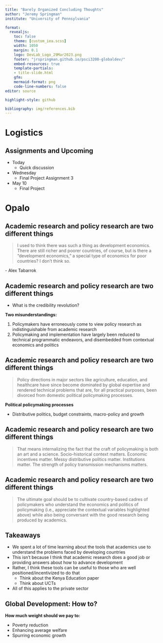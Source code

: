 ```yaml
---
title: "Barely Organized Concluding Thoughts"
author: "Jeremy Springman"
institute: "University of Pennsylvania"

format:
  revealjs:
    toc: false
    theme: [custom_iea.scss]
    width: 1050
    margin: 0.1
    logo: DevLab_Logo_29Mar2023.png
    footer: "jrspringman.github.io/psci3200-globaldev/"
    embed-resources: true
    template-partials:
    - title-slide.html
    gfm:
    mermaid-format: png
    code-line-numbers: false
editor: source

highlight-style: github

bibliography: img/references.bib
---
```


# Logistics

## Assignments and Upcoming

- Today
  + Quick discussion
- Wednesday
  + Final Project Assignment 3
- May 10 
  + Final Project

# Opalo

## Academic research and policy research are two different things

> I used to think there was such a thing as development economics. There are still richer and poorer countries, of course, but is there a “development economics,” a special type of economics for poor countries? I don’t think so.

\- Alex Tabarrok


## Academic research and policy research are two different things

- What is the credibility revolution?

**Two misunderstandings:**

1. Policymakers have erroneously come to view policy research as indistinguishable from academic research
2. Policymaking and implementation have largely been reduced to technical programmatic endeavors, and disembedded from contextual economics and politics

## Academic research and policy research are two different things

> Policy directions in major sectors like agriculture, education, and healthcare have since become dominated by global expertise and rendered technical problems that are, for all practical purposes, been divorced from domestic political policymaking processes.

**Political policymaking processes**

:::{.fragment}
- Distributive politics, budget constraints, macro-policy and growth
:::

## Academic research and policy research are two different things

> That means internalizing the fact that the craft of policymaking is both an art and a science. Socio-historical context matters. Economic incentives matter. Messy distributive politics matter. Institutions matter. The strength of policy transmission mechanisms matters. 

## Academic research and policy research are two different things

> The ultimate goal should be to cultivate country-based cadres of policymakers who understand the economics and politics of policymaking (i.e., appreciate the contextual variables highlighted above) while also being conversant with the good research being produced by academics.


## Takeaways

:::{.incremental}
- We spent a lot of time learning about the tools that academics use to understand the problems faced by developing countries
- This isn't because I think that academic research does a good job or providing answers about how to advance development
- Rather, I think these tools can be useful to those who are well positioned/incentivized to do that
  + Think about the Kenya Education paper
  + Think about UCTs
- All of this applies to the private sector
:::


## Global Development: How to?

**How much weight should we pay to:**

- Poverty reduction
- Enhancing average welfare
- Spurring economic growth

